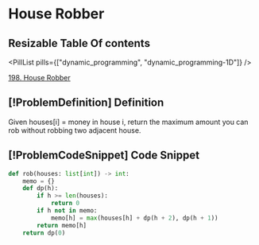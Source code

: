 # House Robber

## Resizable Table Of contents

<DifficultyBadge difficulty="medium" />

<PillList pills={["dynamic_programming", "dynamic_programming-1D"]} />

[198. House Robber](https://leetcode.com/problems/house-robber)

## [!ProblemDefinition] Definition

Given houses[i] = money in house i, return the maximum amount you can rob without robbing two adjacent house.

## [!ProblemCodeSnippet] Code Snippet

```python meta="source=problems/198-house-robber/solution.py"
def rob(houses: list[int]) -> int:
    memo = {}
    def dp(h):
        if h >= len(houses):
            return 0
        if h not in memo:
            memo[h] = max(houses[h] + dp(h + 2), dp(h + 1))
        return memo[h]
    return dp(0)
```

